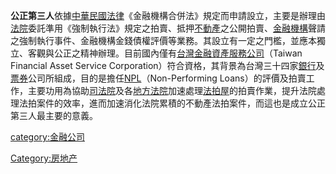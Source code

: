 '''公正第三人'''依據[[中華民國法律|中華民國法律]]《金融機構合併法》規定而申請設立，主要是辦理由[[法院|法院]]委託準用《強制執行法》規定之拍賣、抵押[[不動產|不動產]]之公開拍賣、[[金融機構|金融機構]]聲請之強制執行事件、金融機構金錢債權評價等業務。其設立有一定之門檻，並應本獨立、客觀與公正之精神辦理。目前國內僅有[[台灣金融資產服務公司|台灣金融資產服務公司]]（Taiwan Financial Asset Service Corporation）符合資格，其背景為台灣三十四家[[銀行|銀行]]及[[票券|票券]]公司所組成，目的是擔任[[NPL|NPL]]（Non-Performing Loans）的評價及拍賣工作，主要功用為協助[[司法院|司法院]]及各[[地方法院|地方法院]]加速處理[[法拍屋|法拍屋]]的拍賣作業，提升法院處理法拍案件的效率，進而加速消化法院累積的不動產法拍案件，而這也是成立公正第三人最主要的意義。
{{Finance-stub}}

[[Category:房地产|Category:房地产]]
[[category:金融公司|category:金融公司]]
